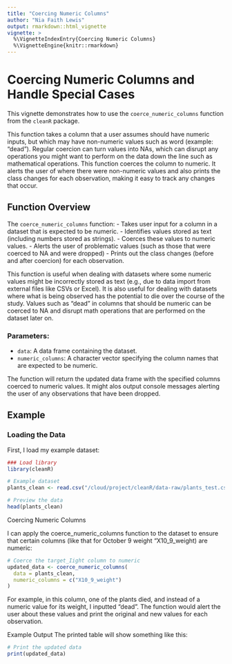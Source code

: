 ```yaml
---
title: "Coercing Numeric Columns"
author: "Nia Faith Lewis"
output: rmarkdown::html_vignette
vignette: >
  %\VignetteIndexEntry{Coercing Numeric Columns}
  %\VignetteEngine{knitr::rmarkdown}
---
```


# Coercing Numeric Columns and Handle Special Cases

This vignette demonstrates how to use the `coerce_numeric_columns` function from the `cleanR` package. 

This function takes a column that a user assumes should have numeric inputs, but which may have non-numeric values such as word (example: "dead"). Regular coercion can turn values into NAs, which can disrupt any operations you might want to perform on the data down the line such as mathematical operations. This function coerces the column to numeric. It alerts the user of where there were non-numeric values and also prints the class changes for each observation, making it easy to track any changes that occur.

## Function Overview

The `coerce_numeric_columns` function:
- Takes user input for a column in a dataset that is expected to be numeric.
- Identifies values stored as text (including numbers stored as strings).
- Coerces these values to numeric values.
- Alerts the user of problematic values (such as those that were coerced to NA and were dropped)
- Prints out the class changes (before and after coercion) for each observation.

This function is useful when dealing with datasets where some numeric values might be incorrectly stored as text (e.g., due to data import from external files like CSVs or Excel). It is also useful for dealing with datasets where what is being observed has the potential to die over  the course of the study. Values such as "dead" in columns that should be numeric can be coerced to NA and disrupt math operations that are performed on the dataset later on. 

### Parameters:
- `data`: A data frame containing the dataset.
- `numeric_columns`: A character vector specifying the column names that are expected to be numeric.

The function will return the updated data frame with the specified columns coerced to numeric values. It might alos output console messages alerting the user of any observations that have been dropped. 

## Example

### Loading the Data

First, I load my example dataset:

```r
### Load library
library(cleanR)

# Example dataset
plants_clean <- read.csv("/cloud/project/cleanR/data-raw/plants_test.csv")

# Preview the data
head(plants_clean)

```

Coercing Numeric Columns

I can apply the coerce_numeric_columns function to the dataset to ensure that certain columns (like that for October 9 weight "X10_9_weight) are numeric:

```r
# Coerce the target_Iight column to numeric
updated_data <- coerce_numeric_columns(
  data = plants_clean, 
  numeric_columns = c("X10_9_weight")
)

```

For example, in this column, one of the plants died, and instead of a numeric value for its weight, I inputted "dead". The function would alert the user about these values and print the original and new values for each observation.

Example Output
The printed table will show something like this:

```r
# Print the updated data
print(updated_data)
```


